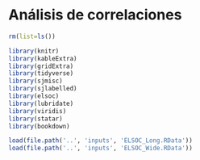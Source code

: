 # Análisis de correlaciones

<div style="text-align: justify">

```r
rm(list=ls())

library(knitr)
library(kableExtra)
library(gridExtra)
library(tidyverse)
library(sjmisc)
library(sjlabelled)
library(elsoc)
library(lubridate)
library(viridis)
library(statar)
library(bookdown)
```

```r

load(file.path('..', 'inputs', 'ELSOC_Long.RData'))
load(file.path('..', 'inputs', 'ELSOC_Wide.RData'))

```






